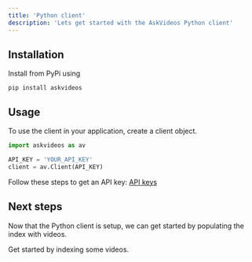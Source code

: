 ```yaml
---
title: 'Python client'
description: 'Lets get started with the AskVideos Python client'
---
```


## Installation

Install from PyPi using
```
pip install askvideos
```

## Usage
To use the client in your application, create a client object.
```python
import askvideos as av

API_KEY = 'YOUR_API_KEY'
client = av.Client(API_KEY)
```

<Tip>Follow these steps to get an API key: [API keys](/installation/api-key)</Tip>

## Next steps
Now that the Python client is setup, we can get started by populating the index with videos.

<CardGroup>

<Card title="Add videos" icon="play" href="/quickstart/add-videos">
  Get started by indexing some videos.
</Card>

</CardGroup>
